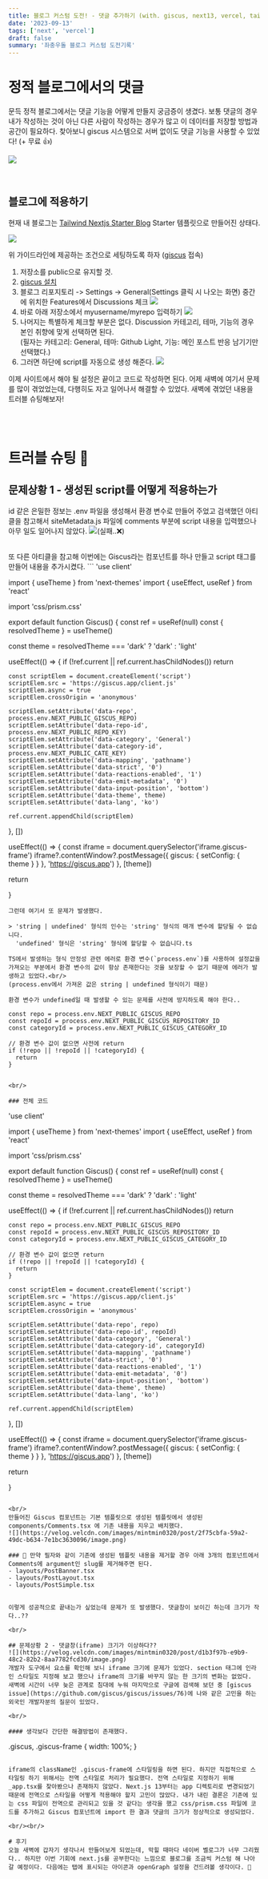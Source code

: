 ```yaml
---
title: 블로그 커스텀 도전! - 댓글 추가하기 (with. giscus, next13, vercel, tailwind)
date: '2023-09-13'
tags: ['next', 'vercel']
draft: false
summary: '좌충우돌 블로그 커스텀 도전기록'
---
```


# 정적 블로그에서의 댓글
문득 정적 블로그에서는 댓글 기능을 어떻게 만들지 궁금증이 생겼다. 보통 댓글의 경우 내가 작성하는 것이 아닌 다른 사람이 작성하는 경우가 많고 이 데이터를 저장할 방법과 공간이 필요하다. 찾아보니 giscus 시스템으로 서버 없이도 댓글 기능을 사용할 수 있었다! (+ 무료 👍)

![](https://velog.velcdn.com/images/mintmin0320/post/8e593166-46b5-45da-bac7-61d29fff2a1e/image.png)


<br/>

## 블로그에 적용하기
현재 내 블로그는 [Tailwind Nextjs Starter Blog](https://github.com/timlrx/tailwind-nextjs-starter-blog) Starter 템플릿으로 만들어진 상태다. 

![](https://velog.velcdn.com/images/mintmin0320/post/2a0054db-2758-4bee-ac0e-a919c976e7a7/image.png)

위 가이드라인에 제공하는 조건으로 세팅하도록 하자 ([giscus](https://giscus.app/ko) 접속)
1. 저장소를 public으로 유지할 것.
2. [giscus 설치](https://github.com/apps/giscus)
3. 블로그 리포지토리 -> Settings -> General(Settings 클릭 시 나오는 화면) 중간에 위치한 Features에서 Discussions 체크
![](https://velog.velcdn.com/images/mintmin0320/post/10e69f27-83d0-4cc4-ae76-8f09a1227fa8/image.png)
4. 바로 아래 저장소에서 myusername/myrepo 입력하기
![](https://velog.velcdn.com/images/mintmin0320/post/1121b7f5-07a7-4616-97c2-feb4841e6f8c/image.png)
5. 나머지는 특별하게 체크할 부분은 없다. Discussion 카테고리, 테마, 기능의 경우 본인 취향에 맞게 선택하면 된다.<br/>
(필자는 카테고리: General, 테마: Github Light, 기능: 메인 포스트 반응 남기기만 선택했다.)
6. 그러면 하단에 script를 자동으로 생성 해준다.
![](https://velog.velcdn.com/images/mintmin0320/post/db560673-09cb-406f-887a-3f97a5aaf059/image.png)

이제 사이트에서 해야 될 설정은 끝이고 코드로 작성하면 된다. 어제 새벽에 여기서 문제를 많이 겪었었는데, 다행히도 자고 일어나서 해결할 수 있었다. 새벽에 겪었던 내용을 트러블 슈팅해보자!

<br/><br/>

# 트러블 슈팅 🚀
## 문제상황 1 - 생성된 script를 어떻게 적용하는가
id 같은 은밀한 정보는 .env 파일을 생성해서 환경 변수로 만들어 주었고 검색했던 아티클을 참고해서 siteMetadata.js 파일에 comments 부분에 script 내용을 입력했으나 아무 일도 일어나지 않았다. 
![](https://velog.velcdn.com/images/mintmin0320/post/65cf56c5-b99c-476b-b026-3820f65e299d/image.png)(실패..❌)

<br/>
또 다른 아티클을 참고해 이번에는 Giscus라는 컴포넌트를 하나 만들고 script 태그를 만들어 내용을 추가시켰다. 
```
'use client'

import { useTheme } from 'next-themes'
import { useEffect, useRef } from 'react'

import 'css/prism.css'

export default function Giscus() {
  const ref = useRef<HTMLDivElement>(null)
  const { resolvedTheme } = useTheme()

  const theme = resolvedTheme === 'dark' ? 'dark' : 'light'

useEffect(() => {
    if (!ref.current || ref.current.hasChildNodes()) return

    const scriptElem = document.createElement('script')
    scriptElem.src = 'https://giscus.app/client.js'
    scriptElem.async = true
    scriptElem.crossOrigin = 'anonymous'

    scriptElem.setAttribute('data-repo', process.env.NEXT_PUBLIC_GISCUS_REPO)
    scriptElem.setAttribute('data-repo-id', process.env.NEXT_PUBLIC_REPO_KEY)
    scriptElem.setAttribute('data-category', 'General')
    scriptElem.setAttribute('data-category-id', process.env.NEXT_PUBLIC_CATE_KEY)
    scriptElem.setAttribute('data-mapping', 'pathname')
    scriptElem.setAttribute('data-strict', '0')
    scriptElem.setAttribute('data-reactions-enabled', '1')
    scriptElem.setAttribute('data-emit-metadata', '0')
    scriptElem.setAttribute('data-input-position', 'bottom')
    scriptElem.setAttribute('data-theme', theme)
    scriptElem.setAttribute('data-lang', 'ko')

    ref.current.appendChild(scriptElem)
  }, [])

  useEffect(() => {
    const iframe = document.querySelector<HTMLIFrameElement>('iframe.giscus-frame')
    iframe?.contentWindow?.postMessage({ giscus: { setConfig: { theme } } }, 'https://giscus.app')
  }, [theme])

  return <section ref={ref} />
}
```
그런데 여기서 또 문제가 발생했다.

> 'string | undefined' 형식의 인수는 'string' 형식의 매개 변수에 할당될 수 없습니다.
  'undefined' 형식은 'string' 형식에 할당할 수 없습니다.ts

TS에서 발생하는 형식 안정성 관련 에러로 환경 변수(`process.env`)를 사용하여 설정값을 가져오는 부분에서 환경 변수의 값이 항상 존재한다는 것을 보장할 수 없기 때문에 에러가 발생하고 있었다.<br/>
(process.env에서 가져온 값은 string | undefined 형식이기 때문)

환경 변수가 undefined일 때 발생할 수 있는 문제를 사전에 방지하도록 해야 한다..
```
    const repo = process.env.NEXT_PUBLIC_GISCUS_REPO
    const repoId = process.env.NEXT_PUBLIC_GISCUS_REPOSITORY_ID
    const categoryId = process.env.NEXT_PUBLIC_GISCUS_CATEGORY_ID

    // 환경 변수 값이 없으면 사전에 return
    if (!repo || !repoId || !categoryId) {
      return
    }
```

<br/>

### 전체 코드

```
'use client'

import { useTheme } from 'next-themes'
import { useEffect, useRef } from 'react'

import 'css/prism.css'

export default function Giscus() {
  const ref = useRef<HTMLDivElement>(null)
  const { resolvedTheme } = useTheme()

  const theme = resolvedTheme === 'dark' ? 'dark' : 'light'

  useEffect(() => {
    if (!ref.current || ref.current.hasChildNodes()) return

    const repo = process.env.NEXT_PUBLIC_GISCUS_REPO
    const repoId = process.env.NEXT_PUBLIC_GISCUS_REPOSITORY_ID
    const categoryId = process.env.NEXT_PUBLIC_GISCUS_CATEGORY_ID

    // 환경 변수 값이 없으면 return
    if (!repo || !repoId || !categoryId) {
      return
    }

    const scriptElem = document.createElement('script')
    scriptElem.src = 'https://giscus.app/client.js'
    scriptElem.async = true
    scriptElem.crossOrigin = 'anonymous'

    scriptElem.setAttribute('data-repo', repo)
    scriptElem.setAttribute('data-repo-id', repoId)
    scriptElem.setAttribute('data-category', 'General')
    scriptElem.setAttribute('data-category-id', categoryId)
    scriptElem.setAttribute('data-mapping', 'pathname')
    scriptElem.setAttribute('data-strict', '0')
    scriptElem.setAttribute('data-reactions-enabled', '1')
    scriptElem.setAttribute('data-emit-metadata', '0')
    scriptElem.setAttribute('data-input-position', 'bottom')
    scriptElem.setAttribute('data-theme', theme)
    scriptElem.setAttribute('data-lang', 'ko')

    ref.current.appendChild(scriptElem)
  }, [])

  useEffect(() => {
    const iframe = document.querySelector<HTMLIFrameElement>('iframe.giscus-frame')
    iframe?.contentWindow?.postMessage({ giscus: { setConfig: { theme } } }, 'https://giscus.app')
  }, [theme])

  return <section ref={ref} />
}
```

<br/>
만들어진 Giscus 컴포넌트는 기본 템플릿으로 생성된 템플릿에서 생성된 components/Comments.tsx 에 기존 내용을 지우고 배치했다. 
![](https://velog.velcdn.com/images/mintmin0320/post/2f75cbfa-59a2-49dc-b634-7e1bc3630096/image.png)

### 📌 만약 필자와 같이 기존에 생성된 템플릿 내용을 제거할 경우 아래 3개의 컴포넌트에서 Comments에 argument인 slug를 제거해주면 된다.
- layouts/PostBanner.tsx
- layouts/PostLayout.tsx
- layouts/PostSimple.tsx


이렇게 성공적으로 끝내는가 싶었는데 문제가 또 발생했다. 댓글창이 보이긴 하는데 크기가 작다..??

<br/>

## 문제상황 2 - 댓글창(iframe) 크기가 이상하다??
![](https://velog.velcdn.com/images/mintmin0320/post/d1b3f97b-e9b9-48c2-82b2-8aa7782fcd30/image.png)
개발자 도구에서 요소를 확인해 보니 iframe 크기에 문제가 있었다. section 태그에 인라인 스타일도 지정해 보고 했으나 iframe의 크기를 바꾸지 않는 한 크기의 변화는 없었다. 새벽에 시간이 너무 늦은 관계로 침대에 누워 마지막으로 구글에 검색해 보던 중 [giscus issue](https://github.com/giscus/giscus/issues/76)에 나와 같은 고민을 하는 외국인 개발자분의 질문이 있었다.

<br/>

#### 생각보다 간단한 해결방법이 존재했다.
```
.giscus, .giscus-frame {
    width: 100%;
}
```

iframe의 className인 .giscus-frame에 스타일링을 하면 된다. 하지만 직접적으로 스타일링 하기 위해서는 전역 스타일로 처리가 필요했다. 전역 스타일로 지정하기 위해 _app.tsx를 찾아봤으나 존재하지 않았다. Next.js 13부터는 app 디렉토리로 변경되었기 때문에 전역으로 스타일을 어떻게 적용해야 할지 고민이 많았다. 내가 내린 결론은 기존에 있는 css 파일이 전역으로 관리되고 있을 것 같다는 생각을 했고 css/prism.css 파일에 코드를 추가하고 Giscus 컴포넌트에 import 한 결과 댓글의 크기가 정상적으로 생성되었다.

<br/><br/>

# 후기
오늘 새벽에 갑자기 생각나서 만들어보게 되었는데, 막힐 때마다 네이버 벨로그가 너무 그리웠다.. 하지만 이번 기회에 next.js를 공부한다는 느낌으로 블로그를 조금씩 커스텀 해 나아갈 예정이다. 다음에는 탭에 표시되는 아이콘과 openGraph 설정을 건드려볼 생각이다. 🧐

